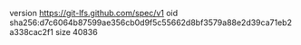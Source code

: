 version https://git-lfs.github.com/spec/v1
oid sha256:d7c6064b87599ae356cb0d9f5c55662d8bf3579a88e2d39ca71eb2a338cac2f1
size 40836
